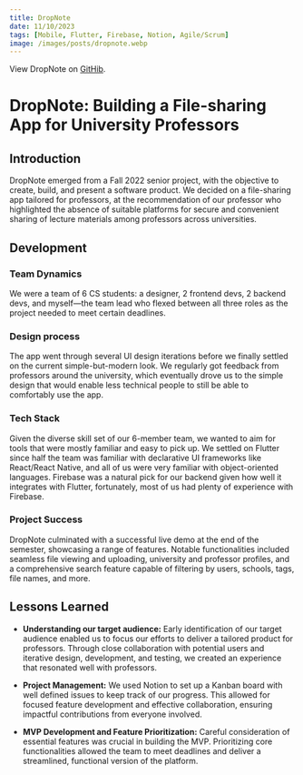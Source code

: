 ```yaml
---
title: DropNote
date: 11/10/2023
tags: [Mobile, Flutter, Firebase, Notion, Agile/Scrum]
image: /images/posts/dropnote.webp
---
```


View DropNote on [GitHib](https://github.com/zyrrus/dropnote).

# DropNote: Building a File-sharing App for University Professors

## Introduction

DropNote emerged from a Fall 2022 senior project, with the objective to create, build, and present a software product. We decided on a file-sharing app tailored for professors, at the recommendation of our professor who highlighted the absence of suitable platforms for secure and convenient sharing of lecture materials among professors across universities.

## Development

### Team Dynamics

We were a team of 6 CS students: a designer, 2 frontend devs, 2 backend devs, and myself—the team lead who flexed between all three roles as the project needed to meet certain deadlines.

### Design process

The app went through several UI design iterations before we finally settled on the current simple-but-modern look. We regularly got feedback from professors around the university, which eventually drove us to the simple design that would enable less technical people to still be able to comfortably use the app.

### Tech Stack

Given the diverse skill set of our 6-member team, we wanted to aim for tools that were mostly familiar and easy to pick up. We settled on Flutter since half the team was familiar with declarative UI frameworks like React/React Native, and all of us were very familiar with object-oriented languages. Firebase was a natural pick for our backend given how well it integrates with Flutter, fortunately, most of us had plenty of experience with Firebase.

### Project Success

DropNote culminated with a successful live demo at the end of the semester, showcasing a range of features. Notable functionalities included seamless file viewing and uploading, university and professor profiles, and a comprehensive search feature capable of filtering by users, schools, tags, file names, and more.

## Lessons Learned

- **Understanding our target audience:** Early identification of our target audience enabled us to focus our efforts to deliver a tailored product for professors. Through close collaboration with potential users and iterative design, development, and testing, we created an experience that resonated well with professors.

- **Project Management:** We used Notion to set up a Kanban board with well defined issues to keep track of our progress. This allowed for focused feature development and effective collaboration, ensuring impactful contributions from everyone involved.

- **MVP Development and Feature Prioritization:** Careful consideration of essential features was crucial in building the MVP. Prioritizing core functionalities allowed the team to meet deadlines and deliver a streamlined, functional version of the platform.
